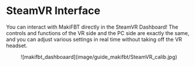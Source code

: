 # SteamVR Interface

You can interact with MakiFBT directly in the SteamVR Dashboard! The controls and functions of the VR side and the PC side are exactly the same, and you can adjust various settings in real time without taking off the VR headset.

<center>![makifbt_dashboaard](image/guide_makifbt/SteamVR_calib.jpg)</center>